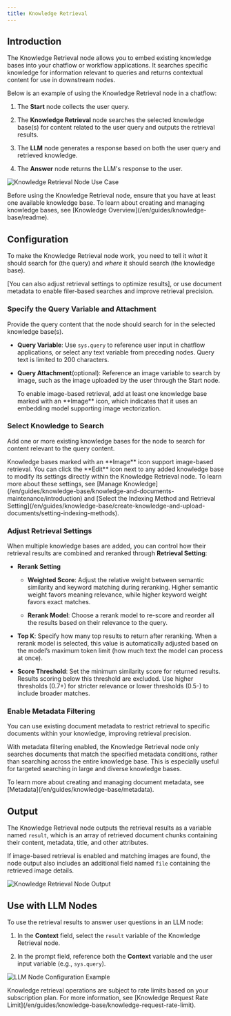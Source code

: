 ```yaml
---
title: Knowledge Retrieval
---
```


## Introduction

The Knowledge Retrieval node allows you to embed existing knowledge bases into your chatflow or workflow applications. It searches specific knowledge for information relevant to queries and returns contextual content for use in downstream nodes.

Below is an example of using the Knowledge Retrieval node in a chatflow:

1. The **Start** node collects the user query.

2. The **Knowledge Retrieval** node searches the selected knowledge base(s) for content related to the user query and outputs the retrieval results.

3. The **LLM** node generates a response based on both the user query and retrieved knowledge.

4. The **Answer** node returns the LLM's response to the user.

![Knowledge Retrieval Node Use Case]()

<Info>
    Before using the Knowledge Retrieval node, ensure that you have at least one available knowledge base. To learn about creating and managing knowledge bases, see [Knowledge Overview](/en/guides/knowledge-base/readme).
</Info>

## Configuration

To make the Knowledge Retrieval node work, you need to tell it *what* it should search for (the query) and *where* it should search (the knowledge base). 

[You can also adjust retrieval settings to optimize results], or use document metadata to enable filer-based searches and improve retrieval precision.

### Specify the Query Variable and Attachment

Provide the query content that the node should search for in the selected knowledge base(s).

- **Query Variable**: Use `sys.query` to reference user input in chatflow applications, or select any text variable from preceding nodes. Query text is limited to 200 characters.

- **Query Attachment**(optional): Reference an image variable to search by image, such as the image uploaded by the user through the Start node.

    <Info>
        To enable image-based retrieval, add at least one knowledge base marked with an **Image** icon, which indicates that it uses an embedding model supporting image vectorization.
    </Info>

### Select Knowledge to Search

Add one or more existing knowledge bases for the node to search for content relevant to the query content.

<Info>
   Knowledge bases marked with an **Image** icon support image-based retrieval.
</Info>

<Tip>
    You can click the **Edit** icon next to any added knowledge base to modify its settings directly within the Knowledge Retrieval node. To learn more about these settings, see [Manage Knowledge](/en/guides/knowledge-base/knowledge-and-documents-maintenance/introduction) and [Select the Indexing Method and Retrieval Setting](/en/guides/knowledge-base/create-knowledge-and-upload-documents/setting-indexing-methods).
</Tip>

### Adjust Retrieval Settings

When multiple knowledge bases are added, you can control how their retrieval results are combined and reranked through **Retrieval Setting**:

- **Rerank Setting**

    - **Weighted Score**: Adjust the relative weight between semantic similarity and keyword matching during reranking. Higher semantic weight favors meaning relevance, while higher keyword weight favors exact matches.

    - **Rerank Model**: Choose a rerank model to re-score and reorder all the results based on their relevance to the query.

- **Top K**: Specify how many top results to return after reranking. When a rerank model is selected, this value is automatically adjusted based on the model’s maximum token limit (how much text the model can process at once).

- **Score Threshold**: Set the minimum similarity score for returned results. Results scoring below this threshold are excluded. Use higher thresholds (0.7+) for stricter relevance or lower thresholds (0.5-) to include broader matches.

### Enable Metadata Filtering

You can use existing document metadata to restrict retrieval to specific documents within your knowledge, improving retrieval precision.

With metadata filtering enabled, the Knowledge Retrieval node only searches documents that match the specified metadata conditions, rather than searching across the entire knowledge base. This is especially useful for targeted searching in large and diverse knowledge bases.

<Info>
    To learn more about creating and managing document metadata, see [Metadata](/en/guides/knowledge-base/metadata).
</Info>

## Output

The Knowledge Retrieval node outputs the retrieval results as a variable named `result`, which is an array of retrieved document chunks containing their content, metadata, title, and other attributes.

If image-based retrieval is enabled and matching images are found, the node output also includes an additional field named `file` containing the retrieved image details.

![Knowledge Retrieval Node Output]()

## Use with LLM Nodes

To use the retrieval results to answer user questions in an LLM node:

1. In the **Context** field, select the `result` variable of the Knowledge Retrieval node.

2. In the prompt field, reference both the **Context** variable and the user input variable (e.g., `sys.query`).

![LLM Node Configuration Example]()

<Note>
    Knowledge retrieval operations are subject to rate limits based on your subscription plan. For more information, see [Knowledge Request Rate Limit](/en/guides/knowledge-base/knowledge-request-rate-limit).
</Note>
